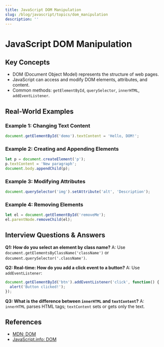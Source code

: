 ```yaml
---
title: JavaScript DOM Manipulation
slug: /blog/javascript/topics/dom_manipulation
description: ''
---
```

# JavaScript DOM Manipulation

## Key Concepts
- DOM (Document Object Model) represents the structure of web pages.
- JavaScript can access and modify DOM elements, attributes, and content.
- Common methods: `getElementById`, `querySelector`, `innerHTML`, `addEventListener`.

## Real-World Examples

### Example 1: Changing Text Content
```javascript
document.getElementById('demo').textContent = 'Hello, DOM!';
```

### Example 2: Creating and Appending Elements
```javascript
let p = document.createElement('p');
p.textContent = 'New paragraph';
document.body.appendChild(p);
```

### Example 3: Modifying Attributes
```javascript
document.querySelector('img').setAttribute('alt', 'Description');
```

### Example 4: Removing Elements
```javascript
let el = document.getElementById('removeMe');
el.parentNode.removeChild(el);
```

## Interview Questions & Answers

**Q1: How do you select an element by class name?**
A: Use `document.getElementsByClassName('className')` or `document.querySelector('.className')`.

**Q2: Real-time: How do you add a click event to a button?**
A: Use `addEventListener`:
```javascript
document.getElementById('btn').addEventListener('click', function() {
  alert('Button clicked!');
});
```

**Q3: What is the difference between `innerHTML` and `textContent`?**
A: `innerHTML` parses HTML tags; `textContent` sets or gets only the text.

## References
- [MDN: DOM](https://developer.mozilla.org/en-US/docs/Web/API/Document_Object_Model)
- [JavaScript.info: DOM](https://javascript.info/dom-nodes)
